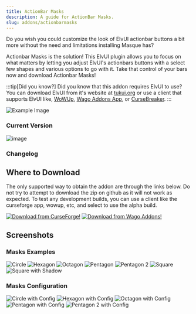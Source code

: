 ```yaml
---
title: ActionBar Masks
description: A guide for ActionBar Masks.
slug: addons/actionbarmasks
---
```



<Background />

Do you wish you could customize the look of ElvUI actionbar buttons a bit more without the need and limitations installing Masque has?

Actionbar Masks is the solution! This ElvUI plugin allows you to focus on what matters by letting you adjust ElvUI's actionbars buttons with a select few shapes and various options to go with it. Take that control of your bars now and download Actionbar Masks!

:::tip[Did you know?]
Did you know that this addon requires ElvUI to use? You can download ElvUI from it's website at [tukui.org](https://tukui.org/elvui) or use a client that supports ElvUI like, [WoWUp](https://wowup.io/), [Wago Addons App](https://addons.wago.io/app), or [CurseBreaker](https://github.com/AcidWeb/CurseBreaker).
:::

<img src="https://cdn-images.repoocreforged.dev/ActionBarMasks/Config_Example.png" alt="Example Image" />

### Current Version
<img src="https://img.shields.io/github/v/tag/repooc/ElvUI_ActionBarMasks?style=for-the-badge&label=%20&color=A330C9" alt="image" data-zoom-off />

### Changelog
<Changelog />

## Where to Download
The only supported way to obtain the addon are through the links below. Do not try to attempt to download the zip on github as it will not work as expected. To test any development builds, you can use a client like the curseforge app, wowup, etc, and select to use the alpha build.

<FluidGrid minColumnWidth="20rem">
  <a href="https://www.curseforge.com/wow/addons/actionbar-masks-elvui-plugin"><img src="/images/CurseForgeBanner.png" alt="Download from CurseForge!" data-zoom-off /></a>
  <a href="https://addons.wago.io/addons/elvui-actionbarmasks"><img src="/images/WagoBanner.png" alt="Download from Wago Addons!" data-zoom-off /></a>
</FluidGrid>

## Screenshots
### Masks Examples
<FluidGrid minColumnWidth="20rem">
  <img src="https://cdn-images.repoocreforged.dev/ActionBarMasks/Circle.png" alt="Circle" />
  <img src="https://cdn-images.repoocreforged.dev/ActionBarMasks/Hexagon.png" alt="Hexagon" />
  <img src="https://cdn-images.repoocreforged.dev/ActionBarMasks/Octagon.png" alt="Octagon" />
  <img src="https://cdn-images.repoocreforged.dev/ActionBarMasks/Pentagon.png" alt="Pentagon" />
  <img src="https://cdn-images.repoocreforged.dev/ActionBarMasks/Pentagon2.png" alt="Pentagon 2" />
  <img src="https://cdn-images.repoocreforged.dev/ActionBarMasks/Square.png" alt="Square" />
  <img src="https://cdn-images.repoocreforged.dev/ActionBarMasks/SquareWithShadow.png" alt="Square with Shadow" />
</FluidGrid>

### Masks Configuration
<FluidGrid minColumnWidth="20rem">
  <img src="https://cdn-images.repoocreforged.dev/ActionBarMasks/Circle_Black_Thin_Ring.png" alt="Circle with Config" />
  <img src="https://cdn-images.repoocreforged.dev/ActionBarMasks/Hexagon_Black_Thin_Ring.png" alt="Hexagon with Config" />
  <img src="https://cdn-images.repoocreforged.dev/ActionBarMasks/Octagon_Black_Thin_Ring.png" alt="Octagon with Config" />
  <img src="https://cdn-images.repoocreforged.dev/ActionBarMasks/Pentagon_Black_Thin_Ring.png" alt="Pentagon with Config" />
  <img src="https://cdn-images.repoocreforged.dev/ActionBarMasks/Pentagon2_Black_Thin_Ring.png" alt="Pentagon 2 with Config" />
</FluidGrid>
